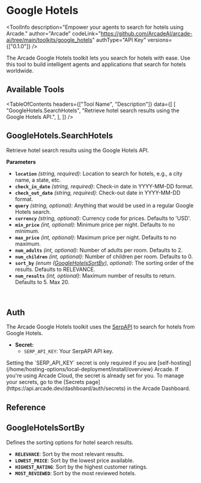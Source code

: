 # Google Hotels


<ToolInfo
  description="Empower your agents to search for hotels using Arcade."
  author="Arcade"
  codeLink="https://github.com/ArcadeAI/arcade-ai/tree/main/toolkits/google_hotels"
  authType="API Key"
  versions={["0.1.0"]}
/>

<Badges repo="arcadeai/arcade-google-hotels" />

The Arcade Google Hotels toolkit lets you search for hotels with ease. Use this tool to build intelligent agents and applications that search for hotels worldwide.

## Available Tools

<TableOfContents
  headers={["Tool Name", "Description"]}
  data={[
    [
      "GoogleHotels.SearchHotels",
      "Retrieve hotel search results using the Google Hotels API.",
    ],
  ]}
/>

## GoogleHotels.SearchHotels

Retrieve hotel search results using the Google Hotels API.

**Parameters**

- **`location`** _(string, required)_: Location to search for hotels, e.g., a city name, a state, etc.
- **`check_in_date`** _(string, required)_: Check-in date in YYYY-MM-DD format.
- **`check_out_date`** _(string, required)_: Check-out date in YYYY-MM-DD format.
- **`query`** _(string, optional)_: Anything that would be used in a regular Google Hotels search.
- **`currency`** _(string, optional)_: Currency code for prices. Defaults to 'USD'.
- **`min_price`** _(int, optional)_: Minimum price per night. Defaults to no minimum.
- **`max_price`** _(int, optional)_: Maximum price per night. Defaults to no maximum.
- **`num_adults`** _(int, optional)_: Number of adults per room. Defaults to 2.
- **`num_children`** _(int, optional)_: Number of children per room. Defaults to 0.
- **`sort_by`** _(enum ([GoogleHotelsSortBy](#googlehotelssortby)), optional)_: The sorting order of the results. Defaults to RELEVANCE.
- **`num_results`** _(int, optional)_: Maximum number of results to return. Defaults to 5. Max 20.

<br />
<TabbedCodeBlock
  tabs={[
    {
      label: "Call the tool directly",
      content: {
        Python: [
          "/examples/integrations/toolkits/search/google_hotels/search_hotels_example_call_tool.py",
        ],
        JavaScript: [
          "/examples/integrations/toolkits/search/google_hotels/search_hotels_example_call_tool.js",
        ],
      },
    },
  ]}
/>

## Auth

The Arcade Google Hotels toolkit uses the [SerpAPI](https://serpapi.com/) to search for hotels from Google Hotels.

- **Secret:**
  - `SERP_API_KEY`: Your SerpAPI API key.

<Note>
  Setting the `SERP_API_KEY` secret is only required if you are
  [self-hosting](/home/hosting-options/local-deployment/install/overview)
  Arcade. If you're using Arcade Cloud, the secret is already set for you. To
  manage your secrets, go to the [Secrets
  page](https://api.arcade.dev/dashboard/auth/secrets) in the Arcade Dashboard.
</Note>

## Reference

## GoogleHotelsSortBy

Defines the sorting options for hotel search results.

- **`RELEVANCE`**: Sort by the most relevant results.
- **`LOWEST_PRICE`**: Sort by the lowest price available.
- **`HIGHEST_RATING`**: Sort by the highest customer ratings.
- **`MOST_REVIEWED`**: Sort by the most reviewed hotels.

<ToolFooter pipPackageName="arcade_google_hotels" />
